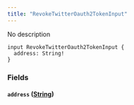 ```yaml
---
title: "RevokeTwitterOauth2TokenInput"
---
```


No description

```
input RevokeTwitterOauth2TokenInput {
  address: String!
}

```

### Fields[](#fields "Direct link to heading")

#### `address` ([String](/developer/graphql-api/references/scalars/string))[](#address-string "Direct link to heading")